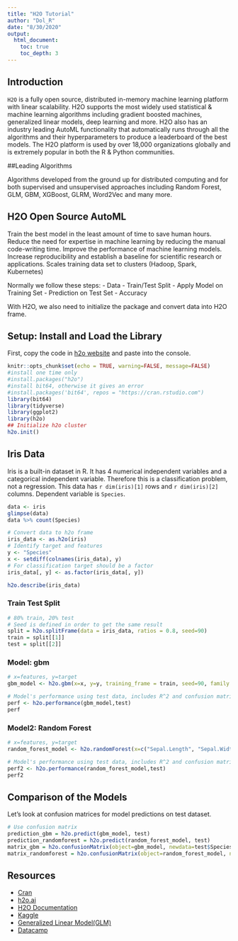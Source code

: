 ```yaml
---
title: "H2O Tutorial"
author: "Dol_R"
date: "8/30/2020"
output: 
  html_document:
    toc: true
    toc_depth: 3
---
```


## Introduction

`H2O` is a fully open source, distributed in-memory machine learning platform with linear scalability. H2O supports the most widely used statistical & machine learning algorithms including gradient boosted machines, generalized linear models, deep learning and more. H2O also has an industry leading AutoML functionality that automatically runs through all the algorithms and their hyperparameters to produce a leaderboard of the best models. The H2O platform is used by over 18,000 organizations globally and is extremely popular in both the R & Python communities.

##Leading Algorithms

Algorithms developed from the ground up for distributed computing and for both supervised and unsupervised approaches including Random Forest, GLM, GBM, XGBoost, GLRM, Word2Vec and many more.

## H2O Open Source AutoML

Train the best model in the least amount of time to save human hours.
Reduce the need for expertise in machine learning by reducing the manual code-writing time.
Improve the performance of machine learning models.
Increase reproducibility and establish a baseline for scientific research or applications.
Scales training data set to clusters (Hadoop, Spark, Kubernetes)



Normally we follow these steps:
- Data
- Train/Test Split
- Apply Model on Training Set
- Prediction on Test Set
- Accuracy

With H2O, we also need to initialize the package and convert data into H2O frame. 

## Setup: Install and Load the Library
First, copy the code in [h2o website](http://h2o-release.s3.amazonaws.com/h2o/rel-shannon/26/index.html#R) and paste into the console. 

```r
knitr::opts_chunk$set(echo = TRUE, warning=FALSE, message=FALSE)
#install one time only
#install.packages("h2o")
#install bit64, otherwise it gives an error
#install.packages('bit64', repos = "https://cran.rstudio.com")
library(bit64)
library(tidyverse)
library(ggplot2)
library(h2o)
## Initialize h2o cluster
h2o.init()
```

## Iris Data
Iris is a built-in dataset in R. It has 4 numerical independent variables and a categorical independent variable. Therefore this is a classification problem, not a regression.
This data has `r dim(iris)[1]` rows and `r dim(iris)[2]` columns. Dependent variable is `Species`.

```r
data <- iris
glimpse(data)
data %>% count(Species)
```

```r
# Convert data to h2o frame
iris_data <- as.h2o(iris)
# Identify target and features
y <- "Species"
x <- setdiff(colnames(iris_data), y)
# For classification target should be a factor
iris_data[, y] <- as.factor(iris_data[, y])
```

```r
h2o.describe(iris_data)
```


### Train Test Split
```r
# 80% train, 20% test
# Seed is defined in order to get the same result
split = h2o.splitFrame(data = iris_data, ratios = 0.8, seed=90)
train = split[[1]]
test = split[[2]]
```

### Model: gbm
```r
# x=features, y=target
gbm_model <- h2o.gbm(x=x, y=y, training_frame = train, seed=90, family = "multinomial")
```

```r
# Model's performance using test data, includes R^2 and confusion matrix
perf <- h2o.performance(gbm_model,test)
perf
```

### Model2: Random Forest
```r
# x=features, y=target
random_forest_model <- h2o.randomForest(x=c("Sepal.Length", "Sepal.Width", "Petal.Length", "Petal.Width"), y="Species", training_frame = train, seed=90)
```

```r
# Model's performance using test data, includes R^2 and confusion matrix
perf2 <- h2o.performance(random_forest_model,test)
perf2
```

## Comparison of the Models
Let's look at confusion matrices for model predictions on test dataset. 
```r
# Use confusion matrix
prediction_gbm = h2o.predict(gbm_model, test)
prediction_randomforest = h2o.predict(random_forest_model, test)
matrix_gbm = h2o.confusionMatrix(object=gbm_model, newdata=test$Species)
matrix_randomforest = h2o.confusionMatrix(object=random_forest_model, newdata=test$Species)

```




## Resources
- [Cran](https://cran.r-project.org/web/packages/h2o/index.html)
- [h2o.ai](http://docs.h2o.ai/h2o-tutorials/latest-stable/WhatIsH2O.html)
- [H2O Documentation](http://docs.h2o.ai/)
- [Kaggle](https://www.kaggle.com/mlg-ulb/creditcardfraud)
- [Generalized Linear Model(GLM)](https://docs.h2o.ai/h2o/latest-stable/h2o-docs/data-science/glm.html#)
- [Datacamp](https://campus.datacamp.com/courses/hyperparameter-tuning-in-r/hyperparameter-tuning-with-h2o?ex=1)
